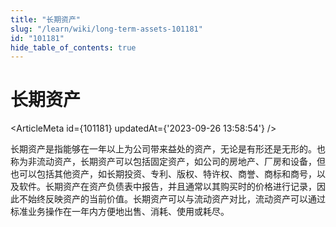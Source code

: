 ```yaml
---
title: "长期资产"
slug: "/learn/wiki/long-term-assets-101181"
id: "101181"
hide_table_of_contents: true
---
```



# 长期资产

<ArticleMeta id={101181} updatedAt={'2023-09-26 13:58:54'} />
<div className='border-solid border-b border-t-0 my-4 border-[var(--ifm-color-gray-300)]' />

长期资产是指能够在一年以上为公司带来益处的资产，无论是有形还是无形的。也称为非流动资产，长期资产可以包括固定资产，如公司的房地产、厂房和设备，但也可以包括其他资产，如长期投资、专利、版权、特许权、商誉、商标和商号，以及软件。长期资产在资产负债表中报告，并且通常以其购买时的价格进行记录，因此不始终反映资产的当前价值。长期资产可以与流动资产对比，流动资产可以通过标准业务操作在一年内方便地出售、消耗、使用或耗尽。
